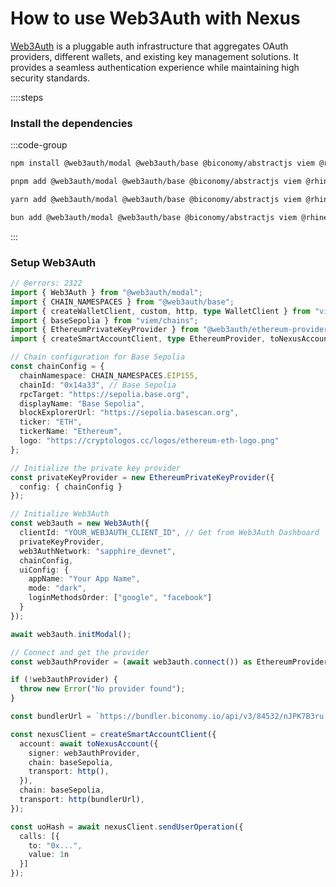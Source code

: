 # How to use Web3Auth with Nexus

[Web3Auth](https://web3auth.io/) is a pluggable auth infrastructure that aggregates OAuth providers, different wallets, and existing key management solutions. It provides a seamless authentication experience while maintaining high security standards.

::::steps

### Install the dependencies

:::code-group

```bash [npm]
npm install @web3auth/modal @web3auth/base @biconomy/abstractjs viem @rhinestone/module-sdk@0.2.7 @web3auth/ethereum-provider
```

```bash [pnpm]
pnpm add @web3auth/modal @web3auth/base @biconomy/abstractjs viem @rhinestone/module-sdk@0.2.7 @web3auth/ethereum-provider
```

```bash [yarn]
yarn add @web3auth/modal @web3auth/base @biconomy/abstractjs viem @rhinestone/module-sdk@0.2.7 @web3auth/ethereum-provider
```

```bash [bun]
bun add @web3auth/modal @web3auth/base @biconomy/abstractjs viem @rhinestone/module-sdk@0.2.7 @web3auth/ethereum-provider
```

:::

### Setup Web3Auth

```ts 
// @errors: 2322
import { Web3Auth } from "@web3auth/modal";
import { CHAIN_NAMESPACES } from "@web3auth/base";
import { createWalletClient, custom, http, type WalletClient } from "viem";
import { baseSepolia } from "viem/chains";
import { EthereumPrivateKeyProvider } from "@web3auth/ethereum-provider";
import { createSmartAccountClient, type EthereumProvider, toNexusAccount } from "@biconomy/abstractjs";

// Chain configuration for Base Sepolia
const chainConfig = {
  chainNamespace: CHAIN_NAMESPACES.EIP155,
  chainId: "0x14a33", // Base Sepolia
  rpcTarget: "https://sepolia.base.org",
  displayName: "Base Sepolia",
  blockExplorerUrl: "https://sepolia.basescan.org",
  ticker: "ETH",
  tickerName: "Ethereum",
  logo: "https://cryptologos.cc/logos/ethereum-eth-logo.png"
};

// Initialize the private key provider
const privateKeyProvider = new EthereumPrivateKeyProvider({
  config: { chainConfig }
});

// Initialize Web3Auth
const web3auth = new Web3Auth({
  clientId: "YOUR_WEB3AUTH_CLIENT_ID", // Get from Web3Auth Dashboard
  privateKeyProvider,
  web3AuthNetwork: "sapphire_devnet",
  chainConfig,
  uiConfig: {
    appName: "Your App Name",
    mode: "dark",
    loginMethodsOrder: ["google", "facebook"]
  }
});

await web3auth.initModal();

// Connect and get the provider
const web3authProvider = (await web3auth.connect()) as EthereumProvider

if (!web3authProvider) {
  throw new Error("No provider found");
}

const bundlerUrl = `https://bundler.biconomy.io/api/v3/84532/nJPK7B3ru.dd7f7861-190d-41bd-af80-6877f74b8f44`;

const nexusClient = createSmartAccountClient({
  account: await toNexusAccount({
    signer: web3authProvider,
    chain: baseSepolia,
    transport: http(),
  }),
  chain: baseSepolia,
  transport: http(bundlerUrl),
});

const uoHash = await nexusClient.sendUserOperation({
  calls: [{  
    to: "0x...",
    value: 1n
  }]
});

```
